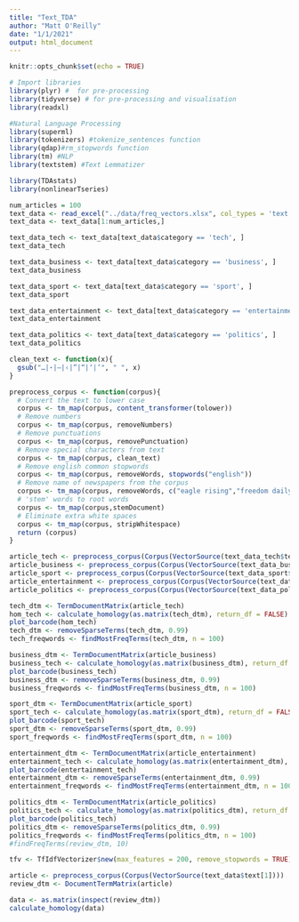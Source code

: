 ```yaml
---
title: "Text_TDA"
author: "Matt O'Reilly"
date: "1/1/2021"
output: html_document
---
```


```r
knitr::opts_chunk$set(echo = TRUE)
```


```r
# Import libraries
library(plyr) #  for pre-processing 
library(tidyverse) # for pre-processing and visualisation
library(readxl)

#Natural Language Processing
library(superml)
library(tokenizers) #tokenize_sentences function
library(qdap)#rm_stopwords function
library(tm) #NLP
library(textstem) #Text Lemmatizer

library(TDAstats)
library(nonlinearTseries)
```

```r
num_articles = 100
text_data <- read_excel("../data/freq_vectors.xlsx", col_types = 'text', .name_repair = "minimal")
text_data <- text_data[1:num_articles,]
```

```r
text_data_tech <- text_data[text_data$category == 'tech', ]
text_data_tech

text_data_business <- text_data[text_data$category == 'business', ]
text_data_business

text_data_sport <- text_data[text_data$category == 'sport', ]
text_data_sport

text_data_entertainment <- text_data[text_data$category == 'entertainment', ]
text_data_entertainment

text_data_politics <- text_data[text_data$category == 'politics', ]
text_data_politics

```

```r
clean_text <- function(x){ 
  gsub("…|⋆|–|‹|”|“|‘|’", " ", x) 
}

preprocess_corpus <- function(corpus){
  # Convert the text to lower case
  corpus <- tm_map(corpus, content_transformer(tolower))
  # Remove numbers
  corpus <- tm_map(corpus, removeNumbers)
  # Remove punctuations
  corpus <- tm_map(corpus, removePunctuation)
  # Remove special characters from text
  corpus <- tm_map(corpus, clean_text)
  # Remove english common stopwords
  corpus <- tm_map(corpus, removeWords, stopwords("english"))
  # Remove name of newspapers from the corpus
  corpus <- tm_map(corpus, removeWords, c("eagle rising","freedom daily"))
  # 'stem' words to root words
  corpus <- tm_map(corpus,stemDocument)
  # Eliminate extra white spaces
  corpus <- tm_map(corpus, stripWhitespace)
  return (corpus)
}
```

```r
article_tech <- preprocess_corpus(Corpus(VectorSource(text_data_tech$text)))
article_business <- preprocess_corpus(Corpus(VectorSource(text_data_business$text)))
article_sport <- preprocess_corpus(Corpus(VectorSource(text_data_sport$text)))
article_entertainment <- preprocess_corpus(Corpus(VectorSource(text_data_entertainment$text)))
article_politics <- preprocess_corpus(Corpus(VectorSource(text_data_politics$text)))
```

```r
tech_dtm <- TermDocumentMatrix(article_tech)
hom_tech <- calculate_homology(as.matrix(tech_dtm), return_df = FALSE)
plot_barcode(hom_tech)
tech_dtm <- removeSparseTerms(tech_dtm, 0.99)
tech_freqwords <- findMostFreqTerms(tech_dtm, n = 100)
```

```r
business_dtm <- TermDocumentMatrix(article_business)
business_tech <- calculate_homology(as.matrix(business_dtm), return_df = FALSE)
plot_barcode(business_tech)
business_dtm <- removeSparseTerms(business_dtm, 0.99)
business_freqwords <- findMostFreqTerms(business_dtm, n = 100)
```

```r
sport_dtm <- TermDocumentMatrix(article_sport)
sport_tech <- calculate_homology(as.matrix(sport_dtm), return_df = FALSE)
plot_barcode(sport_tech)
sport_dtm <- removeSparseTerms(sport_dtm, 0.99)
sport_freqwords <- findMostFreqTerms(sport_dtm, n = 100)
```

```r
entertainment_dtm <- TermDocumentMatrix(article_entertainment)
entertainment_tech <- calculate_homology(as.matrix(entertainment_dtm), return_df = FALSE)
plot_barcode(entertainment_tech)
entertainment_dtm <- removeSparseTerms(entertainment_dtm, 0.99)
entertainment_freqwords <- findMostFreqTerms(entertainment_dtm, n = 100)
```

```r
politics_dtm <- TermDocumentMatrix(article_politics)
politics_tech <- calculate_homology(as.matrix(politics_dtm), return_df = FALSE)
plot_barcode(politics_tech)
politics_dtm <- removeSparseTerms(politics_dtm, 0.99)
politics_freqwords <- findMostFreqTerms(politics_dtm, n = 100)
#findFreqTerms(review_dtm, 10)
```


```r
tfv <- TfIdfVectorizer$new(max_features = 200, remove_stopwords = TRUE)

article <- preprocess_corpus(Corpus(VectorSource(text_data$text[1])))
review_dtm <- DocumentTermMatrix(article)

data <- as.matrix(inspect(review_dtm))
calculate_homology(data)
```

